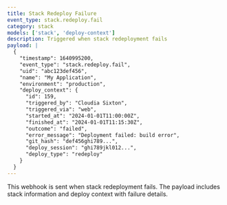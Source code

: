 ```yaml
---
title: Stack Redeploy Failure
event_type: stack.redeploy.fail
category: stack
models: ['stack', 'deploy-context']
description: Triggered when stack redeployment fails
payload: |
  {
    "timestamp": 1640995200,
    "event_type": "stack.redeploy.fail",
    "uid": "abc123def456",
    "name": "My Application",
    "environment": "production",
    "deploy_context": {
      "id": 159,
      "triggered_by": "Cloudia Sixton",
      "triggered_via": "web",
      "started_at": "2024-01-01T11:00:00Z",
      "finished_at": "2024-01-01T11:15:30Z",
      "outcome": "failed",
      "error_message": "Deployment failed: build error",
      "git_hash": "def456ghi789...",
      "deploy_session": "ghi789jkl012...",
      "deploy_type": "redeploy"
    }
  }
---
```


This webhook is sent when stack redeployment fails. The payload includes stack information and deploy context with failure details.